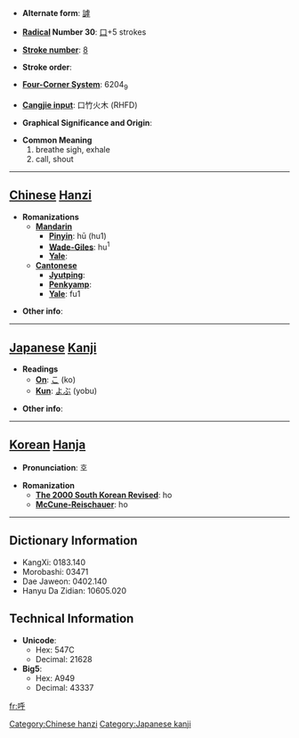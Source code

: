 * '''Alternate form''': [[謼]]

* '''[[Wiktionary:Chinese radical index| Radical]] Number 30''': [[Wiktionary:Chinese radical index 口|口]]+5 strokes

* '''[[Wiktionary:Chinese total strokes index|Stroke number]]''': [[Wiktionary:Chinese total strokes index 8|8]]

* '''Stroke order''': 

* '''[[Wiktionary:Chinese four corner index|Four-Corner System]]''': 6204<sub>9</sub>

* '''[[Wiktionary:Chinese Cangjie index|Cangjie input]]''': 口竹火木 (RHFD)

* '''Graphical Significance and Origin''': 

* '''Common Meaning'''
*#breathe sigh, exhale
*# call, shout


----

== [[Chinese]] [[Hanzi]] ==

* '''Romanizations'''
** '''[[Mandarin]]'''
*** '''[[Pinyin]]''': hū (hu1)
*** '''[[Wade-Giles]]''': hu<sup>1</sup>
*** '''[[Yale]]''': 
** '''[[Cantonese]]'''
*** '''[[Jyutping]]''':
*** '''[[Penkyamp]]''': 
*** '''[[Yale]]''': fu1

* '''Other info''': 

----

== [[Japanese]] [[Kanji]] ==

* '''Readings'''
** '''[[On]]''': [[こ]] (ko)
** '''[[Kun]]''': [[よぶ]] (yobu)

* '''Other info''':  

----

== [[Korean]] [[Hanja]] ==

* '''Pronunciation''': 호

* '''Romanization'''
** '''[[The 2000 South Korean Revised Romanization|The 2000 South Korean Revised]]''': ho
** '''[[McCune-Reischauer]]''': ho

----

== Dictionary Information ==

* KangXi: 0183.140
* Morobashi: 03471
* Dae Jaweon: 0402.140
* Hanyu Da Zidian: 10605.020

== Technical Information ==

* '''Unicode''':
** Hex: 547C
** Decimal: 21628
* '''Big5''':
** Hex: A949
** Decimal: 43337

[[Category:Chinese hanzi]]
[[Category:Japanese kanji]]

[[fr:呼]]